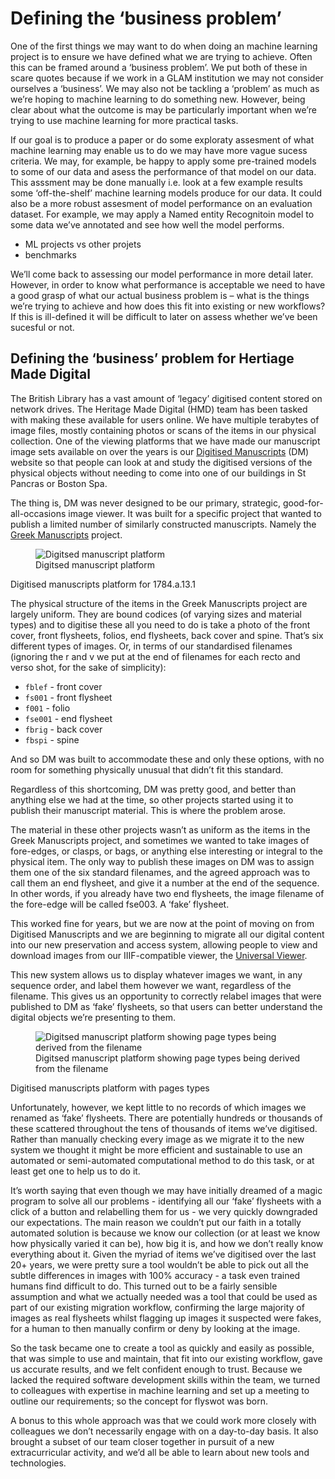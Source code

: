 
# Defining the 'business problem'

One of the first things we may want to do when doing an machine learning project is to ensure we have defined what we are trying to achieve. Often this can be framed around a 'business problem'. We put both of these in scare quotes because if we work in a GLAM institution we may not consider ourselves a 'business'. We may also not be tackling a 'problem' as much as we're hoping to machine learning to do something new. However, being clear about what the outcome is may be particularly important when we're trying to use machine learning for more practical tasks. 

If our goal is to produce a paper or do some exploraty assesment of what machine learning may enable us to do we may have more vague sucess criteria. We may, for example, be happy to apply some pre-trained models to some of our data and asess the performance of that model on our data. This asssment may be done manually i.e. look at a few example results some 'off-the-shelf' machine learning models produce for our data. It could also be a more robust assesment of model performance on an evaluation dataset. For example, we may apply a Named entity Recognitoin model to some data we've annotated and see how well the model performs. 

- ML projects vs other projets
- benchmarks

<!-- add link here to future section below-->
We'll come back to assessing our model performance in more detail later. However, in order to know what performance is acceptable we need to have a good grasp of what our actual business problem is -- what is the things we're trying to achieve and how does this fit into existing or new workflows? If this is ill-defined it will be difficult to later on assess whether we've been sucesful or not. 


## Defining the 'business' problem for Hertiage Made Digital

The British Library has a vast amount of 'legacy' digitised content
stored on network drives. The Heritage Made Digital (HMD) team has been
tasked with making these available for users online. We have multiple
terabytes of image files, mostly containing photos or scans of the items
in our physical collection. One of the viewing platforms that we have
made our manuscript image sets available on over the years is
our [Digitised
Manuscripts](https://www.bl.uk/manuscripts/Default.aspx) (DM) website
so that people can look at and study the digitised versions of the
physical objects without needing to come into one of our buildings in St
Pancras or Boston Spa.

The thing is, DM was never designed to be our primary, strategic,
good-for-all-occasions image viewer. It was built for a specific project
that wanted to publish a limited number of similarly constructed
manuscripts. Namely the [Greek
Manuscripts](https://www.bl.uk/collection-guides/greek-manuscripts)
project.

::: {#fig-manuscript layout-ncol=1}

![Digitsed manuscript platform](assets/digitised_manuscripts_overall.webp){#fig-manuscript}

Digitised manuscripts platform for 1784.a.13.1 
:::


The physical structure of the items in the Greek Manuscripts project are
largely uniform. They are bound codices (of varying sizes and material
types) and to digitise these all you need to do is take a photo of the
front cover, front flysheets, folios, end flysheets, back cover and
spine. That's six different types of images. Or, in terms of our
standardised filenames (ignoring the r and v we put at the end of
filenames for each recto and verso shot, for the sake of simplicity):

- `fblef` - front cover
- `fs001` - front flysheet
- `f001` - folio
- `fse001` - end flysheet
- `fbrig` - back cover
- `fbspi` - spine

And so DM was built to accommodate these and only these options, with no
room for something physically unusual that didn't fit this standard.

Regardless of this shortcoming, DM was pretty good, and better than
anything else we had at the time, so other projects started using it to
publish their manuscript material. This is where the problem arose.

The material in these other projects wasn't as uniform as the items in
the Greek Manuscripts project, and sometimes we wanted to take images of
fore-edges, or clasps, or bags, or anything else interesting or integral
to the physical item. The only way to publish these images on DM was to
assign them one of the six standard filenames, and the agreed approach
was to call them an end flysheet, and give it a number at the end of the
sequence. In other words, if you already have two end flysheets, the
image filename of the fore-edge will be called fse003. A 'fake'
flysheet.

This worked fine for years, but we are now at the point of moving on
from Digitised Manuscripts and we are beginning to migrate all our
digital content into our new preservation and access system, allowing
people to view and download images from our IIIF-compatible viewer, the
[Universal
Viewer](https://blogs.bl.uk/digital-scholarship/2016/12/new-viewer-digitised-collections-british-library.html).

This new system allows us to display whatever images we want, in any
sequence order, and label them however we want, regardless of the
filename. This gives us an opportunity to correctly relabel images that
were published to DM as 'fake' flysheets, so that users can better
understand the digital objects we're presenting to them.

::: {#fig-manuscript layout-ncol=1}

![Digitsed manuscript platform showing page types being derived from the filename](assets/or_8816.webp){#fig-manuscript}

Digitised manuscripts platform with pages types
:::

Unfortunately, however, we kept little to no records of which images we
renamed as 'fake' flysheets. There are potentially hundreds or thousands
of these scattered throughout the tens of thousands of items we've
digitised. Rather than manually checking every image as we migrate it to
the new system we thought it might be more efficient and sustainable to
use an automated or semi-automated computational method to do this task,
or at least get one to help us to do it.

It's worth saying that even though we may have initially dreamed of a
magic program to solve all our problems - identifying all our 'fake'
flysheets with a click of a button and relabelling them for us - we very
quickly downgraded our expectations. The main reason we couldn't put our
faith in a totally automated solution is because we know our collection
(or at least we know how physically varied it can be), how big it is,
and how we don't really know everything about it. Given the myriad of
items we've digitised over the last 20+ years, we were pretty sure a
tool wouldn't be able to pick out all the subtle differences in images
with 100% accuracy - a task even trained humans find difficult to do.
This turned out to be a fairly sensible assumption and what we actually
needed was a tool that could be used as part of our existing migration
workflow, confirming the large majority of images as real flysheets
whilst flagging up images it suspected were fakes, for a human to then
manually confirm or deny by looking at the image.

So the task became one to create a tool as quickly and easily as
possible, that was simple to use and maintain, that fit into our
existing workflow, gave us accurate results, and we felt confident
enough to trust. Because we lacked the required software development
skills within the team, we turned to colleagues with expertise in
machine learning and set up a meeting to outline our requirements; so
the concept for flyswot was born.

A bonus to this whole approach was that we could work more closely with
colleagues we don't necessarily engage with on a day-to-day basis. It
also brought a subset of our team closer together in pursuit of a new
extracurricular activity, and we'd all be able to learn about new tools
and technologies.

